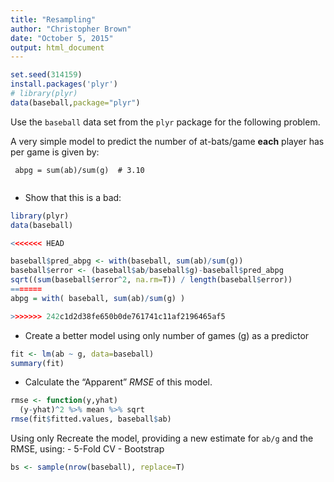 ---
title: "Resampling"
author: "Christopher Brown"
date: "October 5, 2015"
output: html_document
---


```{r}
set.seed(314159)
install.packages('plyr')
# library(plyr)
data(baseball,package="plyr")
```


Use the `baseball` data set from the `plyr` package for the following problem.

A very simple model to predict the number of at-bats/game **each** player has per game is given by: 
 
     abpg = sum(ab)/sum(g)  # 3.10
     

- Show that this is a bad:

```{r}
library(plyr)
data(baseball)

<<<<<<< HEAD

baseball$pred_abpg <- with(baseball, sum(ab)/sum(g))
baseball$error <- (baseball$ab/baseball$g)-baseball$pred_abpg
sqrt((sum(baseball$error^2, na.rm=T)) / length(baseball$error))
=======
abpg = with( baseball, sum(ab)/sum(g) )

>>>>>>> 242c1d2d38fe650b0de761741c11af2196465af5
```



- Create a better model using only number of games (g) as a predictor

```{r}
fit <- lm(ab ~ g, data=baseball)
summary(fit)
```


- Calculate the "Apparent" *RMSE* of this model.    

```{r}
rmse <- function(y,yhat)
  (y-yhat)^2 %>% mean %>% sqrt
rmse(fit$fitted.values, baseball$ab)
```


Using only Recreate the model, providing a new estimate for `ab/g` and the RMSE, using:
- 5-Fold CV
- Bootstrap

```{r}
bs <- sample(nrow(baseball), replace=T)


```

